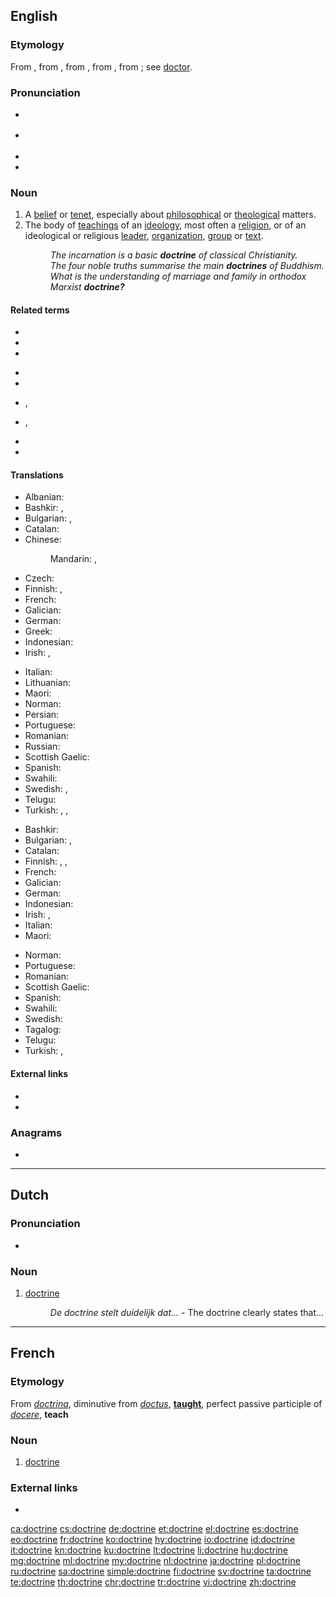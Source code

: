 ==English==
{{wikipedia}}

===Etymology===
From {{etyl|enm|en}}, from {{etyl|fro|en}}, from {{etyl|la|en}} {{m|la|doctrina||teaching, instruction, learning, knowledge}}, from {{m|la|doctor||a teacher}}, from {{m|la|docere||to teach}}; see [[doctor]].

===Pronunciation===
* {{a|GA}} {{IPA|/ˈdɑktɹɪn/|lang=en}}
* {{a|RP}} {{IPA|/ˈdɒktɹɪn/|lang=en}}
* {{audio|en-us-doctrine.ogg|Audio (US)|lang=en}}
* {{hyphenation|doc|trine|lang=en}}

===Noun===
{{en-noun|~}}

# A [[belief]] or [[tenet]], especially about [[philosophical]] or [[theological]] matters.
# The body of [[teaching]]s of an [[ideology]], most often a [[religion]], or of an ideological or religious [[leader]], [[organization]], [[group]] or [[text]].
#: ''The incarnation is a basic '''doctrine''' of classical Christianity.''
#: ''The four noble truths summarise the main '''doctrines''' of Buddhism.''
#: ''What is the understanding of marriage and family in orthodox Marxist '''doctrine?'''''

====Related terms====
{{top4}}
* {{l|en|docent}}
* {{l|en|docile}}
* {{l|en|doctor}}
{{mid4}}
* {{l|en|doctorate}}
* {{l|en|doctrinaire}}
{{mid4}}
* {{l|en|doctrinal}}, {{l|en|doctrinally}}
* {{l|en|doctrinize}}, {{l|en|doctrinization}}
{{mid4}}
* {{l|en|document}}
* {{l|en|indoctrinate}}
{{bottom}}

====Translations====
{{trans-top|belief}}
* Albanian: {{t+|sq|doktrinë|n}}
* Bashkir: {{t|ba|фекер|sc=Cyrl}}, {{t|ba|ҡараш|sc=Cyrl}}
* Bulgarian: {{t+|bg|вяра|f}}, {{t+|bg|верую|n}}
* Catalan: {{t+|ca|doctrina|f}}
* Chinese:
*: Mandarin: {{t+|cmn|教條|sc=Hani}}, {{t+|cmn|教条|tr=jiàotiáo|sc=Hani}}
* Czech: {{t+|cs|doktrína|f}}
* Finnish: {{t+|fi|oppi}}, {{t+|fi|doktriini}}
* French: {{t+|fr|doctrine|f}}
* Galician: {{t|gl|doutrina|f}}
* German: {{t+|de|Doktrin|f}}
* Greek: {{t+|el|δόγμα|n}}
* Indonesian: {{t+|id|doktrin}}
* Irish: {{t|ga|foirceadal|m}}, {{t|ga|teagasc|m}}
{{trans-mid}}
* Italian: {{t+|it|dottrina|f}}
* Lithuanian: {{t+|lt|doktrina|f}}
* Maori: {{t|mi|whakaakoranga}}
* Norman: {{t|nrf|doctrinne|f}}
* Persian: {{t+|fa|دکترین|tr=doktorin|sc=fa-Arab}}
* Portuguese: {{t+|pt|doutrina|f}}
* Romanian: {{t+|ro|doctrină}}
* Russian: {{t+|ru|доктри́на|f}}
* Scottish Gaelic: {{t|gd|teagasg|m}}
* Spanish: {{t+|es|doctrina|f}}
* Swahili: {{t+|sw|maadili}}
* Swedish: {{t+|sv|doktrin|c}}, {{t+|sv|lära|c}}
* Telugu: {{t+|te|సిద్ధాంతం|tr=siddhaantam}}
* Turkish: {{t+|tr|doktrin}}, {{t+|tr|öğreti}}, {{t+|tr|ilke}}
{{trans-bottom}}

{{trans-top|body of beliefs or teachings}}
* Bashkir: {{t|ba|тәғлимәт|sc=Cyrl}}
* Bulgarian: {{t+|bg|учение|n}}, {{t+|bg|доктрина}}
* Catalan: {{t+|ca|doctrina|f}}
* Finnish: {{t+|fi|oppi}}, {{t|fi|opinkappale}}, {{t+|fi|doktriini}}
* French: {{t+|fr|doctrine|f}}
* Galician: {{t|gl|doutrina|f}}
* German: {{t+|de|Lehre|f}}
* Indonesian: {{t+|id|doktrin}}
* Irish: {{t|ga|foirceadal|m}}, {{t|ga|teagasc|m}}
* Italian: {{t+|it|dottrina|f}}
* Maori: {{t|mi|whakaakoranga}}
{{trans-mid}}
* Norman: {{t|nrf|doctrinne|f}}
* Portuguese: {{t+|pt|doutrina|f}}
* Romanian: {{t+|ro|doctrină}}
* Scottish Gaelic: {{t|gd|teagasg|m}}
* Spanish: {{t+|es|doctrina|f}}
* Swahili: {{t+|sw|maadili}}
* Swedish: {{t+|sv|lära|c}}
* Tagalog: {{t+|tl|aral}}
* Telugu: {{t+|te|సిద్ధాంతం|tr=siddhaantam}}
* Turkish: {{t+|tr|doktrin}}, {{t+|tr|öğreti}}
{{trans-bottom}}

====External links====
* {{R:Webster 1913}}
* {{R:Century 1911}}

===Anagrams===
* {{l|en|centroid}}

----

==Dutch==

===Pronunciation===
* {{audio|Nl-doctrine.ogg|Audio|lang=nl}}

===Noun===
{{nl-noun|f|-s|doctrinetje}}

# [[#English|doctrine]]
#: ''De doctrine stelt duidelijk dat...'' - The doctrine clearly states that...

----

==French==

===Etymology===
From {{etyl|la|fr}} ''[[doctrina]]'', diminutive from ''[[doctus]]'', '''[[taught]]''', perfect passive participle of ''[[docere]]'', '''teach'''

===Noun===
{{fr-noun|f}}

# [[#English|doctrine]]

===External links===
* {{R:TLFi}}

[[ca:doctrine]]
[[cs:doctrine]]
[[de:doctrine]]
[[et:doctrine]]
[[el:doctrine]]
[[es:doctrine]]
[[eo:doctrine]]
[[fr:doctrine]]
[[ko:doctrine]]
[[hy:doctrine]]
[[io:doctrine]]
[[id:doctrine]]
[[it:doctrine]]
[[kn:doctrine]]
[[ku:doctrine]]
[[lt:doctrine]]
[[li:doctrine]]
[[hu:doctrine]]
[[mg:doctrine]]
[[ml:doctrine]]
[[my:doctrine]]
[[nl:doctrine]]
[[ja:doctrine]]
[[pl:doctrine]]
[[ru:doctrine]]
[[sa:doctrine]]
[[simple:doctrine]]
[[fi:doctrine]]
[[sv:doctrine]]
[[ta:doctrine]]
[[te:doctrine]]
[[th:doctrine]]
[[chr:doctrine]]
[[tr:doctrine]]
[[vi:doctrine]]
[[zh:doctrine]]